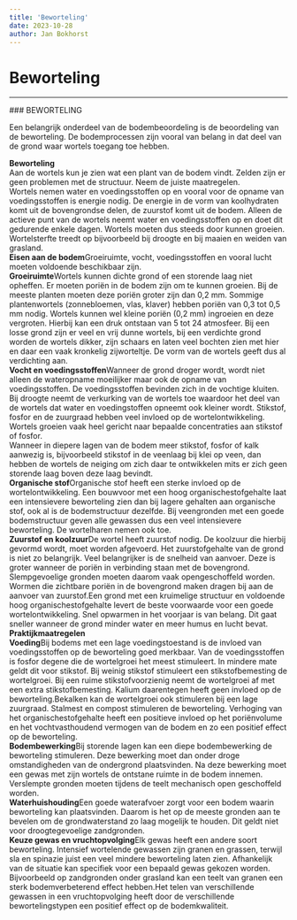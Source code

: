 ```yaml
---
title: 'Beworteling'
date: 2023-10-28
author: Jan Bokhorst
---
```


# Beworteling



---






        

 ### BEWORTELING

 Een belangrijk onderdeel van de bodembeoordeling is de beoordeling van de beworteling. De bodemprocessen zijn vooral van belang in dat deel van de grond waar wortels toegang toe hebben.


   **Beworteling**  
Aan de wortels kun je zien wat een plant van de bodem vindt. Zelden zijn er geen problemen met de structuur. Neem de juiste maatregelen.   
Wortels nemen water en voedingsstoffen op en vooral voor de opname van voedingsstoffen is energie nodig. De energie in de vorm van koolhydraten komt uit de bovengrondse delen, de zuurstof komt uit de bodem. Alleen de actieve punt van de wortels neemt water en voedingsstoffen op en doet dit gedurende enkele dagen. Wortels moeten dus steeds door kunnen groeien. Wortelsterfte treedt op bijvoorbeeld bij droogte en bij maaien en weiden van grasland.  
**Eisen aan de bodem**Groeiruimte, vocht, voedingsstoffen en vooral lucht moeten voldoende beschikbaar zijn.  
**Groeiruimte**Wortels kunnen dichte grond of een storende laag niet opheffen. Er moeten poriën in de bodem zijn om te kunnen groeien. Bij de meeste planten moeten deze poriën groter zijn dan 0,2 mm. Sommige plantenwortels (zonnebloemen, vlas, klaver) hebben poriën van 0,3 tot 0,5 mm nodig. Wortels kunnen wel kleine poriën (0,2 mm) ingroeien en deze vergroten. Hierbij kan een druk ontstaan van 5 tot 24 atmosfeer. Bij een losse grond zijn er veel en vrij dunne wortels, bij een verdichte grond worden de wortels dikker, zijn schaars en laten veel bochten zien met hier en daar een vaak kronkelig zijworteltje. De vorm van de wortels geeft dus al verdichting aan.  
**Vocht en voedingsstoffen**Wanneer de grond droger wordt, wordt niet alleen de wateropname moeilijker maar ook de opname van voedingsstoffen. De voedingsstoffen bevinden zich in de vochtige kluiten. Bij droogte neemt de verkurking van de wortels toe waardoor het deel van de wortels dat water en voedingstoffen opneemt ook kleiner wordt. Stikstof, fosfor en de zuurgraad hebben veel invloed op de wortelontwikkeling. Wortels groeien vaak heel gericht naar bepaalde concentraties aan stikstof of fosfor.  
Wanneer in diepere lagen van de bodem meer stikstof, fosfor of kalk aanwezig is, bijvoorbeeld stikstof in de veenlaag bij klei op veen, dan hebben de wortels de neiging om zich daar te ontwikkelen mits er zich geen storende laag boven deze laag bevindt.  
**Organische stof**Organische stof heeft een sterke invloed op de wortelontwikkeling. Een bouwvoor met een hoog organischestofgehalte laat een intensievere beworteling zien dan bij lagere gehalten aan organische stof, ook al is de bodemstructuur dezelfde. Bij veengronden met een goede bodemstructuur geven alle gewassen dus een veel intensievere beworteling. De wortelharen nemen ook toe.  
**Zuurstof en koolzuur**De wortel heeft zuurstof nodig. De koolzuur die hierbij gevormd wordt, moet worden afgevoerd. Het zuurstofgehalte van de grond is niet zo belangrijk. Veel belangrijker is de snelheid van aanvoer. Deze is groter wanneer de poriën in verbinding staan met de bovengrond. Slempgevoelige gronden moeten daarom vaak opengeschoffeld worden. Wormen die zichtbare poriën in de bovengrond maken dragen bij aan de aanvoer van zuurstof.Een grond met een kruimelige structuur en voldoende hoog organischestofgehalte levert de beste voorwaarde voor een goede wortelontwikkeling. Snel opwarmen in het voorjaar is van belang. Dit gaat sneller wanneer de grond minder water en meer humus en lucht bevat.  
**Praktijkmaatregelen**  
**Voeding**Bij bodems met een lage voedingstoestand is de invloed van voedingsstoffen op de beworteling goed merkbaar. Van de voedingsstoffen is fosfor degene die de wortelgroei het meest stimuleert. In mindere mate geldt dit voor stikstof. Bij weinig stikstof stimuleert een stikstofbemesting de wortelgroei. Bij een ruime stikstofvoorzienig neemt de wortelgroei af met een extra stikstofbemesting. Kalium daarentegen heeft geen invloed op de beworteling.Bekalken kan de wortelgroei ook stimuleren bij een lage zuurgraad. Stalmest en compost stimuleren de beworteling. Verhoging van het organischestofgehalte heeft een positieve invloed op het poriënvolume en het vochtvasthoudend vermogen van de bodem en zo een positief effect op de beworteling.  
**Bodembewerking**Bij storende lagen kan een diepe bodembewerking de beworteling stimuleren. Deze bewerking moet dan onder droge omstandigheden van de ondergrond plaatsvinden. Na deze bewerking moet een gewas met zijn wortels de ontstane ruimte in de bodem innemen. Verslempte gronden moeten tijdens de teelt mechanisch open geschoffeld worden.  
**Waterhuishouding**Een goede waterafvoer zorgt voor een bodem waarin beworteling kan plaatsvinden. Daarom is het op de meeste gronden aan te bevelen om de grondwaterstand zo laag mogelijk te houden. Dit geldt niet voor droogtegevoelige zandgronden.  
**Keuze gewas en vruchtopvolging**Elk gewas heeft een andere soort beworteling. Intensief wortelende gewassen zijn granen en grassen, terwijl sla en spinazie juist een veel mindere beworteling laten zien. Afhankelijk van de situatie kan specifiek voor een bepaald gewas gekozen worden. Bijvoorbeeld op zandgronden onder grasland kan een teelt van granen een sterk bodemverbeterend effect hebben.Het telen van verschillende gewassen in een vruchtopvolging heeft door de verschillende bewortelingstypen een positief effect op de bodemkwaliteit.







